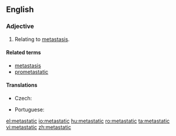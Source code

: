 ==English==

===Adjective===
{{en-adj|-}}

# {{context|medicine|lang=en}} Relating to [[metastasis]].

====Related terms====
* [[metastasis]]
* [[prometastatic]]

====Translations====
{{trans-top|relating to metastasis}}
* Czech: {{t-|cs|metastatický}}
{{trans-mid}}
* Portuguese: {{t-|pt|metastático|m}}
{{trans-bottom}}

[[el:metastatic]]
[[io:metastatic]]
[[hu:metastatic]]
[[ro:metastatic]]
[[ta:metastatic]]
[[vi:metastatic]]
[[zh:metastatic]]